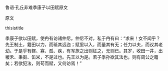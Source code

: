 


鲁语·孔丘非难季康子以田赋原文

原文

thisistitle

季康子欲以田赋，使冉有访诸仲尼。仲尼不对，私于冉有曰：“求来！女不闻乎？先王制土，籍田以力，而砥其远迩；赋里以入，而量其有无；任力以夫，而议其老幼。于是乎有鳏、寡、孤、疾，有军旅之出则征之，无则已。其岁，收田一井，出稯禾、秉芻、缶米，不是过也。先王以为是。若子季孙欲其法也，则有周公之籍矣；若欲犯法，则苟而赋，又何访焉！”


